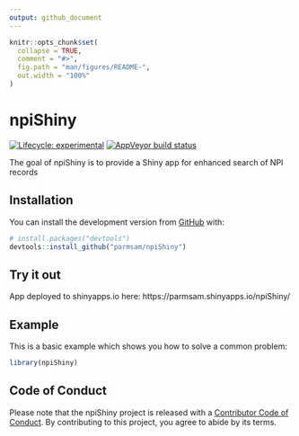 ```yaml
---
output: github_document
---
```


<!-- README.md is generated from README.Rmd. Please edit that file -->

```r
knitr::opts_chunk$set(
  collapse = TRUE,
  comment = "#>",
  fig.path = "man/figures/README-",
  out.width = "100%"
)
```

# npiShiny

<!-- badges: start -->
[![Lifecycle: experimental](https://img.shields.io/badge/lifecycle-experimental-orange.svg)](https://lifecycle.r-lib.org/articles/stages.html#experimental)
[![AppVeyor build status](https://ci.appveyor.com/api/projects/status/github/parmsam/npiShiny?branch=main&svg=true)](https://ci.appveyor.com/project/parmsam/npiShiny)
<!-- badges: end -->

The goal of npiShiny is to provide a Shiny app for enhanced search of NPI records

## Installation

<!-- You can install the released version of npiShiny from [CRAN](https://CRAN.R-project.org) with: -->

<!-- ``` r -->
<!-- install.packages("npiShiny") -->
<!-- ``` -->

You can install the development version from [GitHub](https://github.com/) with:

``` r
# install.packages("devtools")
devtools::install_github("parmsam/npiShiny")
```
## Try it out
App deployed to shinyapps.io here: https://parmsam.shinyapps.io/npiShiny/

## Example

This is a basic example which shows you how to solve a common problem:

```r
library(npiShiny)
```

## Code of Conduct

Please note that the npiShiny project is released with a [Contributor Code of Conduct](https://contributor-covenant.org/version/2/0/CODE_OF_CONDUCT.html). By contributing to this project, you agree to abide by its terms.

